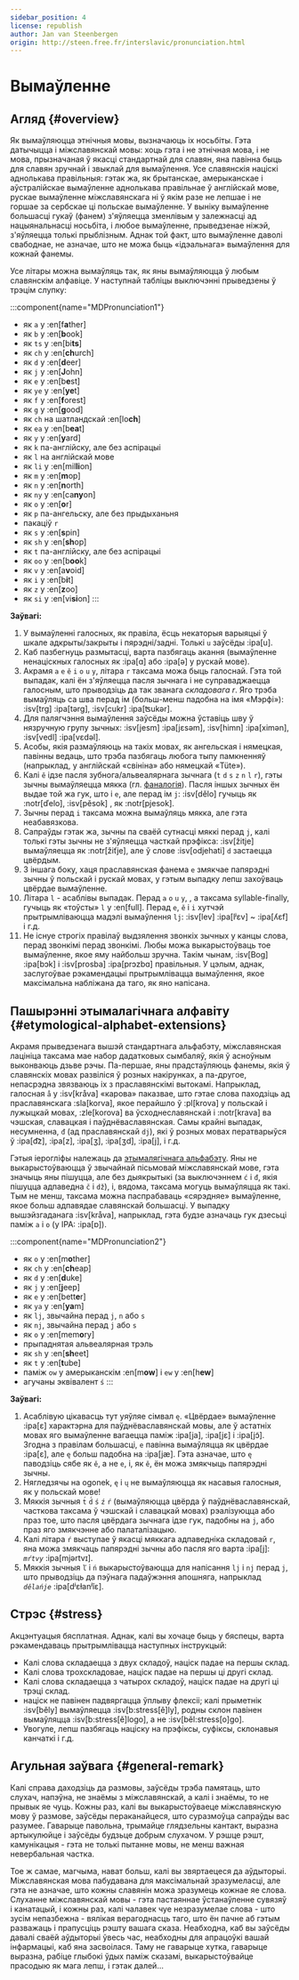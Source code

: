 ```yaml
---
sidebar_position: 4
license: republish
author: Jan van Steenbergen
origin: http://steen.free.fr/interslavic/pronunciation.html
---
```


# Вымаўленне

## Агляд \{#overview}

Як вымаўляюцца этнічныя мовы, вызначаюць іх носьбіты. Гэта датычыцца і міжславянскай мовы: хоць гэта і не этнічная мова, і не мова, прызначаная ў якасці стандартнай для славян, яна павінна быць для славян зручнай і звыклай для вымаўлення. Усе славянскія націскі аднолькава правільныя: гэтак жа, як брытанскае, амерыканскае і аўстралійскае вымаўленне аднолькава правільнае ў англійскай мове, рускае вымаўленне міжславянскага ні ў якім разе не лепшае і не горшае за сербскае ці польскае вымаўленне. У выніку вымаўленне большасці гукаў (фанем) з'яўляецца зменлівым у залежнасці ад нацыянальнасці носьбіта, і любое вымаўленне, прыведзенае ніжэй, з'яўляецца толькі прыблізным. Аднак той факт, што вымаўленне даволі свабоднае, не азначае, што не можа быць «ідэальнага» вымаўлення для кожнай фанемы.

Усе літары можна вымаўляць так, як яны вымаўляюцца ў любым славянскім алфавіце. У наступнай табліцы выключэнні прыведзены ў трэцім слупку:

:::component{name="MDPronunciation1"}
- як `a` у :en[f**a**ther]
- як `b` у :en[**b**ook]
- як `ts` у :en[bi**ts**]
- як `ch` у :en[**ch**urch]
- як `d` у :en[**d**eer]
- як `j` у :en[**J**ohn]
- як `e` у :en[b**e**st]
- як `ye` у :en[**ye**t]
- як `f` у :en[**f**orest]
- як `g` у :en[**g**ood]
- як `ch` на шатландскай :en[lo**ch**]
- як `ea` у :en[b**ea**t]
- як `y` у :en[**y**ard]
- як `k` па-англійску, але без аспірацыі
- як `l` на англійскай мове
- як `li` у :en[mil**li**on]
- як `m` у :en[**m**op]
- як `n` у :en[**n**orth]
- як `ny` у :en[ca**ny**on]
- як `o` у :en[**o**r]
- як `p` па-ангельску, але без прыдыханьня
- пакаціў `r`
- як `s` у :en[**s**pin]
- як `sh` у :en[**sh**op]
- як `t` па-англійску, але без аспірацыі
- як `oo` у :en[b**oo**k]
- як `v` у :en[a**v**oid]
- як `i` у :en[b**i**t]
- як `z` у :en[**z**oo]
- як `si` у :en[vi**si**on]
:::

**Заўвагі:**

1. У вымаўленні галосных, як правіла, ёсць некаторыя варыяцыі ў шкале адкрыты/закрыты і пярэдні/задні. Толькі `u` заўсёды :ipa[u].
2. Каб пазбегнуць размытасці, варта пазбягаць акання (вымаўленне ненаціскных галосных як :ipa[ɑ] або :ipa[ə] у рускай мове).
3. Акрамя `a` `e` `ě` `i` `o` `u` `y`,  літара `r` таксама можа быць галоснай. Гэта той выпадак, калі ён з'яўляецца пасля зычнага і не суправаджаецца галосным, што прыводзіць да так званага _складовага r_. Яго трэба вымаўляць са шва перад ім (больш-менш падобна на імя «Мэрфі»): :isv[trg] :ipa[tərg], :isv[cukr] :ipa[ʦukər].
4. Для палягчэння вымаўлення заўсёды можна ўставіць шву ў нязручную групу зычных: :isv[jesm] :ipa[jɛsǝm], :isv[himn] :ipa[ximǝn], :isv[vedl] :ipa[vɛdǝl].
5. Асобы, якія размаўляюць на такіх мовах, як ангельская і нямецкая, павінны ведаць, што трэба пазбягаць любога тыпу памкненняў (напрыклад, у англійскай «свініна» або нямецкай «Tüte»).
6. Калі `ě` ідзе пасля зубнога/альвеалярнага зычнага (`t` `d` `s` `z` `n` `l` `r`), гэты зычны вымаўляецца мякка (гл. [фаналогія][1]). Пасля іншых зычных ён выдае той жа гук, што і `e`, але перад ім `j`: :isv[dělo] гучыць як :notr[ďelo], :isv[pěsok] , як :notr[pjesok].
7. Зычны перад `i` таксама можна вымаўляць мякка, але гэта неабавязкова.
8. Сапраўды гэтак жа, зычны па сваёй сутнасці мяккі перад `j`, калі толькі гэты зычны не з'яўляецца часткай прэфікса: :isv[žitje] вымаўляецца як :notr[žiťje], але ў слове :isv[odjehati] `d` застаецца цвёрдым.
9. З іншага боку, хаця праславянская фанема `e` змякчае папярэдні зычны ў польскай і рускай мовах, у гэтым выпадку лепш захоўваць цвёрдае вымаўленне.
10. Літара `l` - асаблівы выпадак. Перад `a` `o` `u` `y`, , а таксама syllable-finally, гучыць як «тоўсты» `l` у :en[full]. Перад `e`, `ě`  і `i` хутчэй прытрымліваюцца мадэлі вымаўлення `lj`: :isv[lev] :ipa[lʲɛv]  \~ :ipa[ʎɛf] і г.д.
11. Не існуе строгіх правілаў выдзялення звонкіх зычных у канцы слова, перад звонкімі перад звонкімі. Любы можа выкарыстоўваць тое вымаўленне, якое яму найбольш зручна. Такім чынам, :isv[Bog] :ipa[bɔk]  і :isv[prosba] :ipa[prɔzbɑ]  правільныя. У цэлым, аднак, заслугоўвае рэкамендацыі прытрымлівацца вымаўлення, якое максімальна набліжана да таго, як яно напісана.

## Пашырэнні этымалагічнага алфавіту \{#etymological-alphabet-extensions}

Акрамя прыведзенага вышэй стандартнага альфабэту, міжславянская лацініца таксама мае набор дадатковых сымбаляў, якія ў асноўным выконваюць дзьве рэчы. Па-першае, яны прадстаўляюць фанемы, якія ў славянскіх мовах развіліся ў розных накірунках, а па-другое, непасрэдна звязваюць іх з праславянскімі вытокамі. Напрыклад, галосная `å` у :isv[kråva] «карова» паказвае, што гэтае слова паходзіць ад праславянскага :sla[korva], якое перайшло ў :pl[krova] у польскай і лужыцкай мовах, :zle[korova] ва ўсходнеславянскай і :notr[krava] ва чэшская, славацкая і паўднёваславянская. Самы крайні выпадак, несумненна, `đ` (ад праславянскай `dj`), які ў розных мовах ператварыўся ў :ipa[d͡z], :ipa[z], :ipa[ʒ], :ipa[ʒd], :ipa[j],  і г.д.

Гэтыя іерогліфы належаць да [этымалягічнага альфабэту][2]. Яны не выкарыстоўваюцца ў звычайнай пісьмовай міжславянскай мове, гэта значыць яны пішуцца, але без дыякрытыкі (за выключэннем `ć` і `đ`, якія пішуцца адпаведна `č` і `dž`), і, вядома, таксама могуць вымаўляцца як такі. Тым не менш, таксама можна паспрабаваць «сярэдняе» вымаўленне, якое больш адпавядае славянскай большасці. У выпадку вышэйзгаданага :isv[kråva], напрыклад, гэта будзе азначаць гук дзесьці паміж `a` і `o` (у IPA: :ipa[ɒ]).

:::component{name="MDPronunciation2"}
- як `o` у :en[m**o**ther]
- як `ch` у :en[**ch**eap]
- як `d` у :en[**d**uke]
- як `j` у :en[**j**eep]
- як `e` у :en[bett**e**r]
- як `ya` у :en[**ya**m]
- як `lj`, звычайна перад `j`, `n`  або `s`
- як `nj`, звычайна перад `j` або `s`
- як `o` у :en[mem**o**ry]
- прыпаднятая альвеалярная трэль
- як `sh` у :en[**sh**eet]
- як `t` у :en[**t**ube]
- паміж `ow` у амерыканскім :en[m**ow**] і `ew` у :en[h**ew**]
- агучаны эквівалент `ś`
:::

**Заўвагі:**

1. Асаблівую цікавасць тут уяўляе сімвал `ę`. «Цвёрдае» вымаўленне :ipa[ɛ] характэрна для паўднёваславянскай мовы, але ў астатніх мовах яго вымаўленне вагаецца паміж :ipa[ja], :ipa[jɛ]  і :ipa[jɔ̃]. Згодна з правілам большасці, `e` павінна вымаўляцца як цвёрдае :ipa[ɛ], але `ę` больш падобна на :ipa[jæ]. Гэта азначае, што `ę` паводзіць сябе як `ě`, а не `e`, і, як `ě`, ён можа змякчыць папярэдні зычны.
2. Нягледзячы на ​​ogonek, `ę` і `ų` не вымаўляюцца як насавыя галосныя, як у польскай мове!
3. Мяккія зычныя `t́` `d́` `ś` `ź` `ŕ`  (вымаўляюцца цвёрда ў паўднёваславянскай, часткова таксама ў чэшскай і славацкай мовах) рэалізуюцца або праз тое, што пасля цвёрдага зычнага ідзе гук, падобны на `j`, або праз яго змякчэнне або палаталізацыю.
4. Калі літара `ŕ` выступае ў якасці мяккага адпаведніка складовай `r`, яна можа змякчаць папярэдні зычны або пасля яго варта :ipa[j]: _`mŕtvy`_ :ipa[mjǝrtvɪ].
5. Мяккія зычныя `ľ` і `ń` выкарыстоўваюцца для напісання `lj` і `nj` перад `j`, што прыводзіць да пэўнага падаўжэння апошняга, напрыклад _`dělańje`_ :ipa[dʲɛɫanʲĭɛ].

## Стрэс \{#stress}

Акцэнтуацыя бясплатная. Аднак, калі вы хочаце быць у бяспецы, варта рэкамендаваць прытрымлівацца наступных інструкцый:

- Калі слова складаецца з двух складоў, націск падае на першы склад.
- Калі слова трохскладовае, націск падае на першы ці другі склад.
- Калі слова складаецца з чатырох складоў, націск падае на другі ці трэці склад.
- націск не павінен падвяргацца ўплыву флексіі; калі прыметнік :isv[běly] вымаўляецца :isv[b:stress[ě]ly], родны склон павінен вымаўляцца :isv[b:stress[ě]logo], а не :isv[běl:stress[o]go].
- Увогуле, лепш пазбягаць націску на прэфіксы, суфіксы, склонавыя канчаткі і г.д.

## Агульная заўвага \{#general-remark}

Калі справа даходзіць да размовы, заўсёды трэба памятаць, што слухач, напэўна, не знаёмы з міжславянскай, а калі і знаёмы, то не прывык яе чуць. Кожны раз, калі вы выкарыстоўваеце міжславянскую мову ў размове, заўсёды пераканайцеся, што суразмоўца сапраўды вас разумее. Гаварыце павольна, трымайце глядзельны кантакт, выразна артыкулюйце і заўсёды будзьце добрым слухачом. У рэшце рэшт, камунікацыя - гэта не толькі пытанне мовы, не менш важная невербальная частка.

Тое ж самае, магчыма, нават больш, калі вы звяртаецеся да аўдыторыі. Міжславянская мова пабудавана для максімальнай зразумеласці, але гэта не азначае, што кожны славянін можа зразумець кожнае яе слова. Слуханне міжславянскай мовы - гэта пастаяннае ўстанаўленне сувязяў і канатацый, і кожны раз, калі чалавек чуе незразумелае слова - што зусім непазбежна - вялікая верагоднасць таго, што ён пачне аб гэтым разважаць і прапусціць рэшту вашага сказа. Неабходна, каб вы заўсёды давалі сваёй аўдыторыі ўвесь час, неабходны для апрацоўкі вашай інфармацыі, каб яна засвоілася. Таму не гаварыце хутка, гаварыце выразна, рабіце глыбокі ўдых паміж сказамі, выкарыстоўвайце прасодыю як мага лепш, і гэтак далей...

[1]: ./phonology.mdx#hard_and_soft

[2]: orthography.mdx#etymological_alphabet
